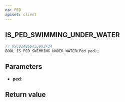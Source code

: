 ```yaml
---
ns: PED
apiset: client
---
```

## IS_PED_SWIMMING_UNDER_WATER

```c
// 0xC024869A53992F34
BOOL IS_PED_SWIMMING_UNDER_WATER(Ped ped);
```


## Parameters
* **ped**:

## Return value